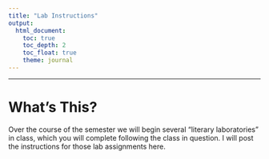 ```yaml
---
title: "Lab Instructions"
output: 
  html_document:
    toc: true
    toc_depth: 2
    toc_float: true
    theme: journal
---
```


-----

# What's This?

Over the course of the semester we will begin several "literary laboratories" in class, which you will complete following the class in question. I will post the instructions for those lab assignments here. 